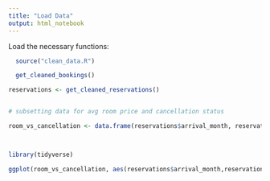 ```yaml
---
title: "Load Data"
output: html_notebook
---
```


Load the necessary functions:
```r
  source("clean_data.R")
```

```r
  get_cleaned_bookings()
```



```r

reservations <- get_cleaned_reservations()


# subsetting data for avg room price and cancellation status

room_vs_cancellation <- data.frame(reservations$arrival_month, reservations$booking_status, reservations$avg_price_per_room)



library(tidyverse)

ggplot(room_vs_cancellation, aes(reservations$arrival_month,reservations$avg_price_per_room, fill = reservations$booking_status)) + geom_bar(position = "stack", stat = "identity") 



```
